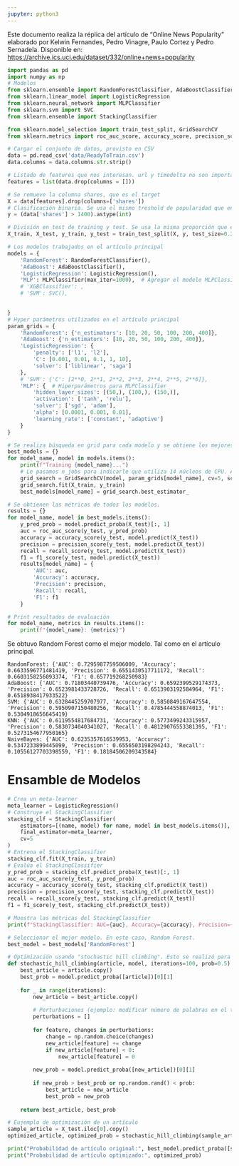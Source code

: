 ```yaml
---
jupyter: python3
---
```


Este documento realiza la réplica del artículo de "Online News Popularity" elaborado por Kelwin Fernandes, Pedro Vinagre, Paulo Cortez y Pedro Sernadela. Disponible en: <https://archive.ics.uci.edu/dataset/332/online+news+popularity>

```python
import pandas as pd
import numpy as np
# Modelos
from sklearn.ensemble import RandomForestClassifier, AdaBoostClassifier
from sklearn.linear_model import LogisticRegression
from sklearn.neural_network import MLPClassifier
from sklearn.svm import SVC
from sklearn.ensemble import StackingClassifier

from sklearn.model_selection import train_test_split, GridSearchCV
from sklearn.metrics import roc_auc_score, accuracy_score, precision_score, recall_score, f1_score, roc_curve
```

```python
# Cargar el conjunto de datos, provisto en CSV
data = pd.read_csv('data/ReadyToTrain.csv')
data.columns = data.columns.str.strip()
```

```python
# Listado de features que nos interesan. url y timedelta no son importantes
features = list(data.drop(columns = []))
```

```python
# Se remueve la columna shares, que es el target
X = data[features].drop(columns=['shares'])
# Clasificación binaria. Se usa el mismo treshold de popularidad que en artículo principal (1400)
y = (data['shares'] > 1400).astype(int)

# División en test de training y test. Se usa la misma proporción que en el artículo principal
X_train, X_test, y_train, y_test = train_test_split(X, y, test_size=0.3, random_state=42)
```

```python
# Los modelos trabajados en el artículo principal
models = {
    'RandomForest': RandomForestClassifier(),
    'AdaBoost': AdaBoostClassifier(),
    'LogisticRegression': LogisticRegression(),
    'MLP': MLPClassifier(max_iter=1000),  # Agregar el modelo MLPClassifier
    # 'XGBClassifier': ,
    # 'SVM': SVC(),
    

}
# Hyper parámetros utilizados en el artículo principal
param_grids = {
    'RandomForest': {'n_estimators': [10, 20, 50, 100, 200, 400]},
    'AdaBoost': {'n_estimators': [10, 20, 50, 100, 200, 400]},
    'LogisticRegression': {
        'penalty': ['l1', 'l2'],
        'C': [0.001, 0.01, 0.1, 1, 10],
        'solver': ['liblinear', 'saga']
    },
    # 'SVM': {'C': [2**0, 2**1, 2**2, 2**3, 2**4, 2**5, 2**6]},
    'MLP': {  # Hiperparámetros para MLPClassifier
        'hidden_layer_sizes': [(50,), (100,), (150,)],
        'activation': ['tanh', 'relu'],
        'solver': ['sgd', 'adam'],
        'alpha': [0.0001, 0.001, 0.01],
        'learning_rate': ['constant', 'adaptive']
    }
}
```

```python
# Se realiza búsqueda en grid para cada modelo y se obtiene los mejores estimadores de cada búsqueda.
best_models = {}
for model_name, model in models.items():
    print(f"Training {model_name}...")
    # Le pasamos n_jobs para indicarle que utiliza 14 núcleos de CPU. Así se obtiene resultados más rápido
    grid_search = GridSearchCV(model, param_grids[model_name], cv=5, scoring='roc_auc', n_jobs=16, verbose=3) 
    grid_search.fit(X_train, y_train)
    best_models[model_name] = grid_search.best_estimator_
```


```python
# Se obtienen las métricas de todos los modelos.
results = {}
for model_name, model in best_models.items():
    y_pred_prob = model.predict_proba(X_test)[:, 1]
    auc = roc_auc_score(y_test, y_pred_prob)
    accuracy = accuracy_score(y_test, model.predict(X_test))
    precision = precision_score(y_test, model.predict(X_test))
    recall = recall_score(y_test, model.predict(X_test))
    f1 = f1_score(y_test, model.predict(X_test))
    results[model_name] = {
        'AUC': auc,
        'Accuracy': accuracy,
        'Precision': precision,
        'Recall': recall,
        'F1': f1
    }

# Print resultados de evaluación
for model_name, metrics in results.items():
    print(f"{model_name}: {metrics}")
```

Se obtuvo Random Forest como el mejor modelo. Tal como en el artículo principal.

```
RandomForest: {'AUC': 0.7295987759506009, 'Accuracy': 0.6633596771481419, 'Precision': 0.6551430517711172, 'Recall': 0.6603158256093374, 'F1': 0.657719268250983}
AdaBoost: {'AUC': 0.71803440739476, 'Accuracy': 0.6592399529174373, 'Precision': 0.6523981433728726, 'Recall': 0.6513903192584964, 'F1': 0.6518938417933522}
SVM: {'AUC': 0.6328445259707977, 'Accuracy': 0.5850849167647554, 'Precision': 0.5950907150480256, 'Recall': 0.4785444558874013, 'F1': 0.5304918656645419}
KNN: {'AUC': 0.6119554817684731, 'Accuracy': 0.5773499243315957, 'Precision': 0.5830734040341027, 'Recall': 0.48129076553381395, 'F1': 0.5273154677950165}
NaiveBayes: {'AUC': 0.6235357616539953, 'Accuracy': 0.5347233899445099, 'Precision': 0.6556503198294243, 'Recall': 0.10556127703398559, 'F1': 0.18184506209343584}
```

# Ensamble de Modelos
```python
# Crea un meta-learner
meta_learner = LogisticRegression()
# Construye el StackingClassifier
stacking_clf = StackingClassifier(
    estimators=[(name, model) for name, model in best_models.items()],
    final_estimator=meta_learner,
    cv=5
)
# Entrena el StackingClassifier
stacking_clf.fit(X_train, y_train)
# Evalúa el StackingClassifier
y_pred_prob = stacking_clf.predict_proba(X_test)[:, 1]
auc = roc_auc_score(y_test, y_pred_prob)
accuracy = accuracy_score(y_test, stacking_clf.predict(X_test))
precision = precision_score(y_test, stacking_clf.predict(X_test))
recall = recall_score(y_test, stacking_clf.predict(X_test))
f1 = f1_score(y_test, stacking_clf.predict(X_test))

# Muestra las métricas del StackingClassifier
print(f"StackingClassifier: AUC={auc}, Accuracy={accuracy}, Precision={precision}, Recall={recall}, F1={f1}")
```

```python
# Seleccionar el mejor modelo. En este caso, Random Forest.
best_model = best_models['RandomForest']
```

```python
# Optimización usando "stochastic hill climbing". Esto se realizó para el modelo de random forest en el artículo.
def stochastic_hill_climbing(article, model, iterations=100, prob=0.5):
    best_article = article.copy()
    best_prob = model.predict_proba([article])[0][1]
    
    for _ in range(iterations):
        new_article = best_article.copy()
        
        # Perturbaciones (ejemplo: modificar número de palabras en el título y contenido, número de imágenes o videos)
        perturbations = []
        
        for feature, changes in perturbations:
            change = np.random.choice(changes)
            new_article[feature] += change
            if new_article[feature] < 0:
                new_article[feature] = 0
        
        new_prob = model.predict_proba([new_article])[0][1]
        
        if new_prob > best_prob or np.random.rand() < prob:
            best_article = new_article
            best_prob = new_prob
    
    return best_article, best_prob

# Eujemplo de optimización de un artículo
sample_article = X_test.iloc[0].copy()
optimized_article, optimized_prob = stochastic_hill_climbing(sample_article, best_model)

print("Probabilidad de artículo original:", best_model.predict_proba([sample_article])[0][1])
print("Probabilidad de artículo optimizado:", optimized_prob)
```